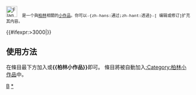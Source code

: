 <div class="notice metadata" id="stub" style="font-size: small;">
 [[File:Flag of Berlin.svg|30px]]&nbsp;&nbsp;'''{{PAGENAME}}'''是一个與[[柏林]]相關的[[Wikipedia:小作品|小作品]]。你可以-{zh-hans:通过;zh-hant:透過}-<span class="plainlinks">[{{fullurl:{{FULLPAGENAME}}|action=edit}} 编辑或修订]</span>扩充其内容。</div><includeonly>[[Category:柏林小作品|{{PAGENAME}}]]{{#ifexpr:{{PAGESIZE:{{FULLPAGENAME}}|R}}>3000|[[Category:字数已超过3000字节的小作品|{{PAGENAME}}]]}}</includeonly><noinclude>

==使用方法==
在條目最下方加入'''{{tl|Berlin-stub}}'''或'''<nowiki>{{柏林小作品}}</nowiki>'''即可。
條目將被自動加入[[:Category:柏林小作品]]中。

[[Category:德國小作品模板|B]]
[[Category:柏林小作品|*]]
</noinclude>
